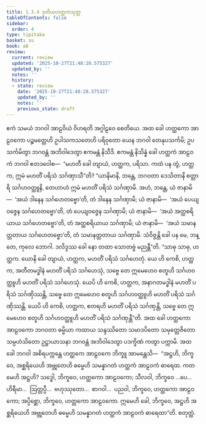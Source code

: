 ```yaml
---
title: 1.3.4 ဒုတိယဟတ္ထကသုတ္တ
tableOfContents: false
sidebar:
  order: 4
type: tipitaka
basket: su
book: a8
review:
  current: review
  updated: '2025-10-27T21:48:28.575327'
  updated_by: ''
  notes: ''
  history:
  - state: review
    date: '2025-10-27T21:48:28.575327'
    updated_by: ''
    notes: ''
    previous_state: draft
---
```



<ReviewStatus review={frontmatter.review} showDetails={true} />

<HypothesisAnnotation frontmatter={frontmatter} />

<DynamicBreadcrumb />

<Division number="24" book="a8" e="ch" v="17" p="54">

<Paragraph number="249" book="a8">
ဧကံ သမယံ ဘဂဝါ အာဠဝိယံ ဝိဟရတိ အဂ္ဂါဠဝေ စေတိယေ. အထ ခေါ ဟတ္ထကော အာဠဝကော ပဉ္စမတ္တေဟိ ဥပါသကသတေဟိ ပရိဝုတော ယေန ဘဂဝါ တေနုပသင်္ကမိ; ဥပသင်္ကမိတွာ ဘဂဝန္တံ အဘိဝါဒေတွာ ဧကမန္တံ နိသီဒိ. ဧကမန္တံ နိသိန္နံ ခေါ ဟတ္ထကံ အာဠဝကံ ဘဂဝါ ဧတဒဝေါစ—  “မဟတီ ခေါ တျာယံ, ဟတ္ထက, ပရိသာ. ကထံ ပန တွံ, ဟတ္ထက, ဣမံ မဟတိံ ပရိသံ သင်္ဂဏှာသီ”တိ? “ယာနိမာနိ, ဘန္တေ, ဘဂဝတာ ဒေသိတာနိ စတ္တာရိ သင်္ဂဟဝတ္ထူနိ, တေဟာဟံ ဣမံ မဟတိံ ပရိသံ သင်္ဂဏှာမိ. အဟံ, ဘန္တေ, ယံ ဇာနာမိ—  ‘အယံ ဒါနေန သင်္ဂဟေတဗ္ဗော’တိ, တံ ဒါနေန သင်္ဂဏှာမိ; ယံ ဇာနာမိ—  ‘အယံ ပေယျဝဇ္ဇေန သင်္ဂဟေတဗ္ဗော’တိ, တံ ပေယျဝဇ္ဇေန သင်္ဂဏှာမိ; ယံ ဇာနာမိ—  ‘အယံ အတ္ထစရိယာယ သင်္ဂဟေတဗ္ဗော’တိ, တံ အတ္ထစရိယာယ သင်္ဂဏှာမိ; ယံ ဇာနာမိ—  ‘အယံ သမာနတ္တတာယ သင်္ဂဟေတဗ္ဗော’တိ, တံ သမာနတ္တတာယ သင်္ဂဏှာမိ. သံဝိဇ္ဇန္တိ ခေါ ပန မေ, ဘန္တေ, ကုလေ ဘောဂါ. ဒလိဒ္ဒဿ ခေါ နော တထာ သောတဗ္ဗံ မညန္တီ”တိ. “သာဓု သာဓု, ဟတ္ထက. ယောနိ ခေါ တျာယံ, ဟတ္ထက, မဟတိံ ပရိသံ သင်္ဂဟေတုံ. ယေ ဟိ ကေစိ, ဟတ္ထက, အတီတမဒ္ဓါနံ မဟတိံ ပရိသံ သင်္ဂဟေသုံ, သဗ္ဗေ တေ ဣမေဟေဝ စတူဟိ သင်္ဂဟဝတ္ထူဟိ မဟတိံ ပရိသံ သင်္ဂဟေသုံ. ယေပိ ဟိ ကေစိ, ဟတ္ထက, အနာဂတမဒ္ဓါနံ မဟတိံ ပရိသံ သင်္ဂဏှိဿန္တိ, သဗ္ဗေ တေ ဣမေဟေဝ စတူဟိ သင်္ဂဟဝတ္ထူဟိ မဟတိံ ပရိသံ သင်္ဂဏှိဿန္တိ. ယေပိ ဟိ ကေစိ, ဟတ္ထက, ဧတရဟိ မဟတိံ ပရိသံ သင်္ဂဏှန္တိ, သဗ္ဗေ တေ ဣမေဟေဝ စတူဟိ သင်္ဂဟဝတ္ထူဟိ မဟတိံ ပရိသံ သင်္ဂဏှန္တီ”တိ.
</Paragraph>

<Paragraph number="250" book="a8">
အထ ခေါ ဟတ္ထကော အာဠဝကော ဘဂဝတာ ဓမ္မိယာ ကထာယ သန္ဒဿိတော သမာဒပိတော သမုတ္တေဇိတော သမ္ပဟံသိတော ဥဋ္ဌာယာသနာ ဘဂဝန္တံ အဘိဝါဒေတွာ ပဒက္ခိဏံ ကတွာ ပက္ကာမိ. အထ ခေါ ဘဂဝါ အစိရပက္ကန္တေ ဟတ္ထကေ အာဠဝကေ ဘိက္ခူ အာမန္တေသိ—  “အဋ္ဌဟိ, ဘိက္ခဝေ, အစ္ဆရိယေဟိ အဗ္ဘုတေဟိ ဓမ္မေဟိ သမန္နာဂတံ ဟတ္ထကံ အာဠဝကံ ဓာရေထ. ကတမေဟိ အဋ္ဌဟိ? သဒ္ဓေါ, ဘိက္ခဝေ, ဟတ္ထကော အာဠဝကော; သီလဝါ, ဘိက္ခဝေ …ပေ…  ဟိရီမာ…  ဩတ္တပ္ပီ…  ဗဟုဿုတော…  စာဂဝါ…  ပညဝါ, ဘိက္ခဝေ, ဟတ္ထကော အာဠဝကော; အပ္ပိစ္ဆော, ဘိက္ခဝေ, ဟတ္ထကော အာဠဝကော. ဣမေဟိ ခေါ, ဘိက္ခဝေ, အဋ္ဌဟိ အစ္ဆရိယေဟိ အဗ္ဘုတေဟိ ဓမ္မေဟိ သမန္နာဂတံ ဟတ္ထကံ အာဠဝကံ ဓာရေထာ”တိ.

</Paragraph>
</Division>

<Paragraph number="251" type="center" book="a8">
စတုတ္ထံ.
</Paragraph>